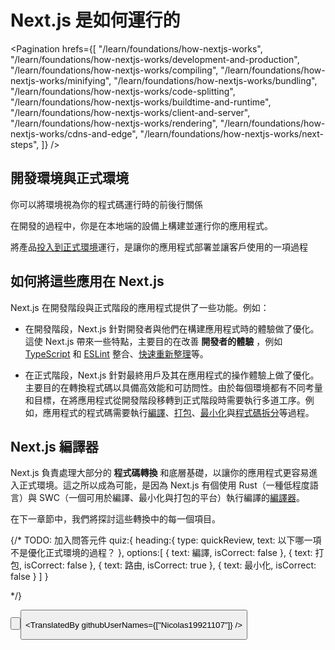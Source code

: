 
# Next.js 是如何運行的

<Pagination
  hrefs={[
    "/learn/foundations/how-nextjs-works",
    "/learn/foundations/how-nextjs-works/development-and-production",
    "/learn/foundations/how-nextjs-works/compiling",
    "/learn/foundations/how-nextjs-works/minifying",
    "/learn/foundations/how-nextjs-works/bundling",
    "/learn/foundations/how-nextjs-works/code-splitting",
    "/learn/foundations/how-nextjs-works/buildtime-and-runtime",
    "/learn/foundations/how-nextjs-works/client-and-server",
    "/learn/foundations/how-nextjs-works/rendering",
    "/learn/foundations/how-nextjs-works/cdns-and-edge",
    "/learn/foundations/how-nextjs-works/next-steps",
  ]}
/>

## 開發環境與正式環境

你可以將環境視為你的程式碼運行時的前後行關係

在開發的過程中，你是在本地端的設備上構建並運行你的應用程式。

將產品[投入到正式環境](/docs/going-to-production)運行，是讓你的應用程式部署並讓客戶使用的一項過程


## 如何將這些應用在 Next.js

Next.js 在開發階段與正式階段的應用程式提供了一些功能。例如：

  - 在開發階段，Next.js 針對開發者與他們在構建應用程式時的體驗做了優化。這使 Next.js 帶來一些特點，主要目的在改善 **開發者的體驗** ，例如 [TypeScript](/docs/basic-features/typescript) 和 [ESLint](/docs/basic-features/eslint) 整合、[快速重新整理](/docs/basic-features/fast-refresh)等。

  - 在正式階段，Next.js 針對最終用戶及其在應用程式的操作體驗上做了優化。主要目的在轉換程式碼以具備高效能和可訪問性。由於每個環境都有不同考量和目標，在將應用程式從開發階段移轉到正式階段時需要執行多道工序。例如，應用程式的程式碼需要執行[編譯](/learn/foundations/how-nextjs-works/compiling)、[打包](/learn/foundations/how-nextjs-works/bundling)、[最小化](/learn/foundations/how-nextjs-works/minifying)與[程式碼拆分](/learn/foundations/how-nextjs-works/code-splitting)等過程。


## Next.js 編譯器

Next.js 負責處理大部分的 **程式碼轉換** 和底層基礎，以讓你的應用程式更容易進入正式環境。這之所以成為可能，是因為 Next.js 有個使用 Rust（一種低程度語言）與 SWC（一個可用於編譯、最小化與打包的平台）執行編譯的[編譯器](/docs/advanced-features/compiler)。

在下一章節中，我們將探討這些轉換中的每一個項目。

{/\*
TODO: 加入問答元件
quiz:{
heading:{
type: quickReview,
text: 以下哪一項不是優化正式環境的過程？
},
options:[
{
text: 編譯,
isCorrect: false
},
{
text: 打包,
isCorrect: false
},
{
text: 路由,
isCorrect: true
},
{
text: 最小化,
isCorrect: false
}
]
}

\*/}


<Button
  content="返回 ←"
  url="/learn/foundations/how-nextjs-works/index"
  basicStyle="text-white bg-[#0070f3]"
  hoverStyle="hover:opacity-90"
/>

<Button
  content="下一個 →"
  url="/learn/foundations/how-nextjs-works/compiling"
  basicStyle="text-white bg-[#0070f3]"
  hoverStyle="hover:opacity-90"
/>

<TranslatedBy githubUserNames={["Nicolas19921107"]} />
